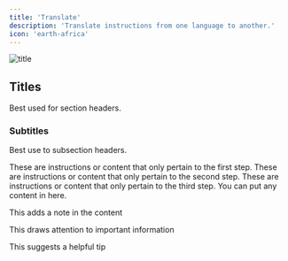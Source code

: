 ```yaml
---
title: 'Translate'
description: 'Translate instructions from one language to another.'
icon: 'earth-africa'
---
```


![title](/images/translate.png)

## Titles

Best used for section headers.

### Subtitles

Best use to subsection headers.

<Steps>
  <Step title="First Step">
    These are instructions or content that only pertain to the first step.
  </Step>
  <Step title="Second Step">
    These are instructions or content that only pertain to the second step.
  </Step>
  <Step title="Third Step">
    These are instructions or content that only pertain to the third step.
  </Step>
</Steps>


<Accordion title="I am an Accordion.">
  You can put any content in here.
</Accordion>

<Note>This adds a note in the content</Note>

<Info>This draws attention to important information</Info>

<Tip>This suggests a helpful tip</Tip>
